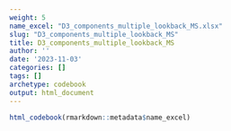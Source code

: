 ```yaml
---
weight: 5
name_excel: "D3_components_multiple_lookback_MS.xlsx"
slug: "D3_components_multiple_lookback_MS"
title: D3_components_multiple_lookback_MS
author: ''
date: '2023-11-03'
categories: []
tags: []
archetype: codebook
output: html_document
---
```


```r
html_codebook(rmarkdown::metadata$name_excel)
```
